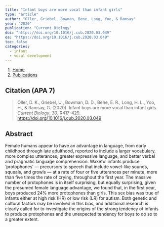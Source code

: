 ```yaml
---
title: "Infant boys are more vocal than infant girls"
type: "article"
author: "Oller, Griebel, Bowman, Bene, Long, Yoo, & Ramsay"
year: "2020"
publication: "Current Biology"
doi: "https://doi.org/10.1016/j.cub.2020.03.049"
oa: "https://doi.org/10.1016/j.cub.2020.03.049"
toc: false
categories:
  - infant 
  - vocal development
---
```


```{=html}
<nav aria-label="breadcrumb">
  <ol class="breadcrumb">
    <li class="breadcrumb-item"><a href="../../index.html">Home</a></li>
    <li class="breadcrumb-item"><a href="../../publications.html">Publications</a></li>
  </ol>
</nav>
```

## Citation (APA 7)

> Oller, D. K., Griebel, U., Bowman, D. D., Bene, E. R., Long, H. L., Yoo, H., & Ramsay, G. (2020). Infant boys are more vocal than infant girls. *Current Biology*, *30*, R417-429. <https://doi.org/10.1016/j.cub.2020.03.049>

## Abstract

Female humans appear to have an advantage in language, from early childhood through late adulthood, reported to include a larger vocabulary, more complex utterances, greater expressive language, and better verbal and pragmatic language comprehension. Wakeful infants produce 'protophones' --- precursors to speech that include vowel-like sounds, squeals, and growls --- at a rate of four or five utterances per minute, more than five times the rate of crying, throughout the first year. The massive number of protophones is in itself surprising, but equally surprising, given the presumed female language advantage, we found that, in the first year, boys produced 24% more protophones than girls. This sex bias was true of infants either at high risk (HR) or low risk (LR) for autism. Both genetic and cultural factors may be involved in this bias, and additional research is clearly called for to investigate the origins of the strong tendency of infants to produce protophones and the unexpected tendency for boys to do so to a greater extent.

